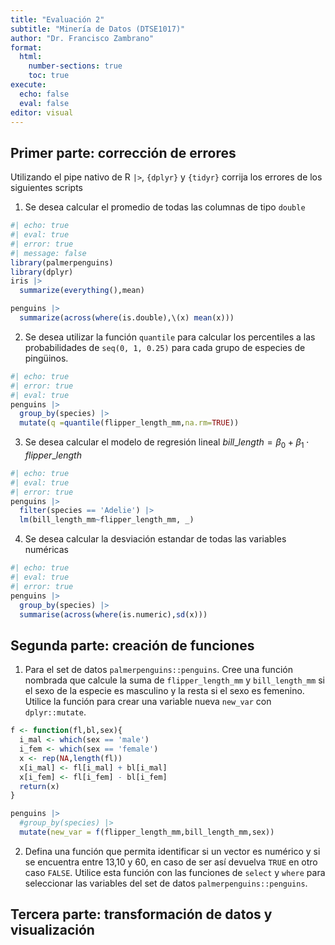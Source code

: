 ```yaml
---
title: "Evaluación 2"
subtitle: "Minería de Datos (DTSE1017)"
author: "Dr. Francisco Zambrano"
format: 
  html:
    number-sections: true
    toc: true
execute: 
  echo: false
  eval: false
editor: visual
---
```


## Primer parte: corrección de errores

Utilizando el pipe nativo de R `|>`, `{dplyr}` y `{tidyr}` corrija los errores de los siguientes scripts

1.  Se desea calcular el promedio de todas las columnas de tipo `double`

```r
#| echo: true
#| eval: true
#| error: true
#| message: false
library(palmerpenguins)
library(dplyr)
iris |> 
  summarize(everything(),mean)
```

```r
penguins |> 
  summarize(across(where(is.double),\(x) mean(x)))
```

2.  Se desea utilizar la función `quantile` para calcular los percentiles a las probabilidades de `seq(0, 1, 0.25)` para cada grupo de especies de pingüinos.

```r
#| echo: true
#| error: true
#| eval: true
penguins |> 
  group_by(species) |> 
  mutate(q =quantile(flipper_length_mm,na.rm=TRUE))
```

3.  Se desea calcular el modelo de regresión lineal $bill\_length = \beta_0+\beta_1\cdot flipper\_length$

```r
#| echo: true
#| eval: true
#| error: true
penguins |> 
  filter(species == 'Adelie') |> 
  lm(bill_length_mm~flipper_length_mm, _)
```

4. Se desea calcular la desviación estandar de todas las variables numéricas

```r
#| echo: true
#| eval: true
#| error: true
penguins |> 
  group_by(species) |> 
  summarise(across(where(is.numeric),sd(x)))
```

## Segunda parte: creación de funciones

1.  Para el set de datos `palmerpenguins::penguins`. Cree una función nombrada que calcule la suma de `flipper_length_mm` y `bill_length_mm` si el sexo de la especie es masculino y la resta si el sexo es femenino. Utilice la función para crear una variable nueva `new_var` con `dplyr::mutate`.

```r
f <- function(fl,bl,sex){
  i_mal <- which(sex == 'male')
  i_fem <- which(sex == 'female')
  x <- rep(NA,length(fl))
  x[i_mal] <- fl[i_mal] + bl[i_mal]
  x[i_fem] <- fl[i_fem] - bl[i_fem]
  return(x)
}

penguins |> 
  #group_by(species) |> 
  mutate(new_var = f(flipper_length_mm,bill_length_mm,sex))
```

2. Defina una función que permita identificar si un vector es numérico y si se encuentra entre 13,10 y 60, en caso de ser así devuelva `TRUE` en otro caso `FALSE`. Utilice esta función con las funciones de `select` y `where` para seleccionar las variables del set de datos `palmerpenguins::penguins`.

## Tercera parte: transformación de datos y visualización



